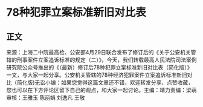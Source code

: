 # 78种犯罪立案标准新旧对比表
## 正文
来源：上海二中院最高检、公安部4月29日联合发布了修订后的《关于公安机关管辖的刑事案件立案追诉标准的规定（二）》，今天，我们转载最高人民法院司法案例研究院公众号推出的《（最新）修订后78种犯罪立案标准新旧对比表（简化版）》一文，与大家一起分享。公安机关管辖的78种经济犯罪案件立案追诉标准新旧对比（简化版)无讼小编：如果您觉得这篇文章还不错，欢迎转发分享、点赞收藏，您也可以在下方评论区留下自己的观点，和大家一起讨论。主编：靖力责编：梁萌审核：王雅玉 陈丽娟 刘逸凡 王敬
